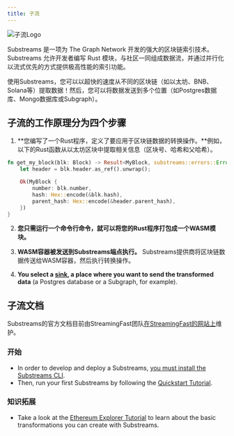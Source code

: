 ```yaml
---
title: 子流
---
```


![子流Logo](/img/substreams-logo.png)

Substreams 是一项为 The Graph Network 开发的强大的区块链索引技术。Substreams 允许开发者编写 Rust 模块，与社区一同组成数据流，并通过并行化以流式优先的方式提供极高性能的索引功能。

使用Substreams，您可以以超快的速度从不同的区块链（如以太坊、BNB、Solana等）提取数据！然后，您可以将数据发送到多个位置（如Postgres数据库、Mongo数据库或Subgraph）。

## 子流的工作原理分为四个步骤

1. **您编写了一个Rust程序，定义了要应用于区块链数据的转换操作。**例如，以下的Rust函数从以太坊区块中提取相关信息（区块号、哈希和父哈希）。

```rust
fn get_my_block(blk: Block) -> Result<MyBlock, substreams::errors::Error> {
    let header = blk.header.as_ref().unwrap();

    Ok(MyBlock {
        number: blk.number,
        hash: Hex::encode(&blk.hash),
        parent_hash: Hex::encode(&header.parent_hash),
    })
}
```

2. **您只需运行一个命令行命令，就可以将您的Rust程序打包成一个WASM模块。**

3. **WASM容器被发送到Substreams端点执行。** Substreams提供商将区块链数据传送给WASM容器，然后执行转换操作。

4. **You select a [sink](https://substreams.streamingfast.io/documentation/consume/other-sinks), a place where you want to send the transformed data** (a Postgres database or a Subgraph, for example).

## 子流文档

Substreams的官方文档目前由StreamingFast团队[在StreamingFast的网站上](https://substreams.streamingfast.io/)维护。

### 开始

- In order to develop and deploy a Substreams, [you must install the Substreams CLI](https://substreams.streamingfast.io/documentation/consume/installing-the-cli).
- Then, run your first Substreams by following the [Quickstart Tutorial](https://substreams.streamingfast.io/documentation/develop/init-project).

### 知识拓展

- Take a look at the [Ethereum Explorer Tutorial](https://substreams.streamingfast.io/tutorials/evm) to learn about the basic transformations you can create with Substreams.

